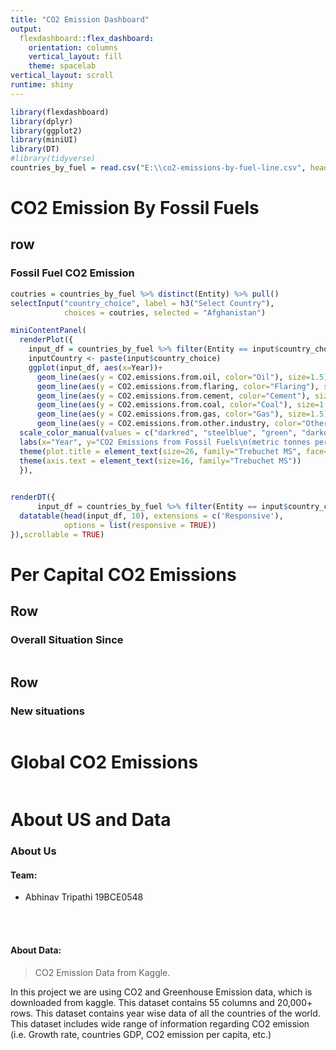 ```yaml
---
title: "CO2 Emission Dashboard"
output: 
  flexdashboard::flex_dashboard:
    orientation: columns
    vertical_layout: fill
    theme: spacelab
vertical_layout: scroll
runtime: shiny
---
```


```r
library(flexdashboard)
library(dplyr)
library(ggplot2)
library(miniUI)
library(DT)
#library(tidyverse)
countries_by_fuel = read.csv("E:\\co2-emissions-by-fuel-line.csv", header=TRUE)
```

CO2 Emission By Fossil Fuels{data-orientation=columns}
===================================

row {data-width=350}
---------------------------------
### Fossil Fuel CO2 Emission {data-height=600}

```r
coutries = countries_by_fuel %>% distinct(Entity) %>% pull()
selectInput("country_choice", label = h3("Select Country"),
            choices = coutries, selected = "Afghanistan")

miniContentPanel(
  renderPlot({
    input_df = countries_by_fuel %>% filter(Entity == input$country_choice)
    inputCountry <- paste(input$country_choice)
    ggplot(input_df, aes(x=Year))+
      geom_line(aes(y = CO2.emissions.from.oil, color="Oil"), size=1.5)+
      geom_line(aes(y = CO2.emissions.from.flaring, color="Flaring"), size=1.5)+
      geom_line(aes(y = CO2.emissions.from.cement, color="Cement"), size=1.5)+
      geom_line(aes(y = CO2.emissions.from.coal, color="Coal"), size=1.5)+
      geom_line(aes(y = CO2.emissions.from.gas, color="Gas"), size=1.5)+
      geom_line(aes(y = CO2.emissions.from.other.industry, color="Other Industry"), size=1.5)+
  scale_color_manual(values = c("darkred", "steelblue", "green", "darkorange", "#0036CC", "yellow"))+ ggtitle(paste(inputCountry), "CO2 Emissions By fossil Fuels, Yearly") +
  labs(x="Year", y="CO2 Emissions from Fossil Fuels\n(metric tonnes per year)")+ theme(axis.title.y = element_text(size=14, family="Trebuchet MS", color="#666666")) +
  theme(plot.title = element_text(size=26, family="Trebuchet MS", face="bold", hjust=0, color="#666666")) +
  theme(axis.text = element_text(size=16, family="Trebuchet MS"))
  }),
  

renderDT({
      input_df = countries_by_fuel %>% filter(Entity == input$country_choice)
  datatable(head(input_df, 10), extensions = c('Responsive'), 
            options = list(responsive = TRUE))
}),scrollable = TRUE)

```

Per Capital CO2 Emissions {data-orientation=columns}
===================================

Row {data-height=650}
---------------------------------

### Overall Situation Since 
```r
```
Row {data-height=350}
---------------------------------

### New situations

```r
```

Global CO2 Emissions
====================================

```r
```

About US and Data{data-orientation=rows}
====================================

### About Us {data-height=300}

#### Team:
* Abhinav Tripathi 19BCE0548

<br>
<br>

#### About Data: 
  > CO2 Emission Data from Kaggle. 
  
  In this project we are using  CO2 and Greenhouse Emission data, which is downloaded from     kaggle.
  This dataset contains 55 columns and 20,000+ rows.
  This dataset contains year wise data of all the countries of the world. This dataset         includes wide range of information regarding CO2 emission (i.e. Growth rate, countries GDP,    CO2 emission per capita, etc.)

```r
```

